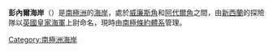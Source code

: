 <!-- 檔案不存在 [[Image:Pennell_Coast_map.png|thumb]] ，可從英文維基百科取得 -->

'''彭內爾海岸'''（{{lang-en|Pennell Coast}}）是[[南極洲|南極洲]]的[[海岸|海岸]]，處於[[威廉斯角_(維多利亞地)|威廉斯角]]和[[阿代爾角|阿代爾角]]之間，由[[新西蘭|新西蘭]]的探險隊以[[英國皇家海軍|英國皇家海軍]]上尉命名，現時由[[南極條約體系|南極條約體系]]管理。

{{coord|71|0|S|167|0|E|display=title}}

{{Antarctica-geo-stub}}
[[Category:南極洲海岸|Category:南極洲海岸]]